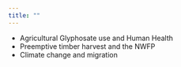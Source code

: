 ```yaml
---
title: ""
---
```


- Agricultural Glyphosate use and Human Health  
- Preemptive timber harvest and the NWFP  
- Climate change and migration  